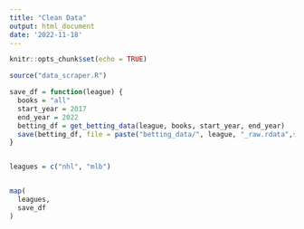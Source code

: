 ```yaml
---
title: "Clean Data"
output: html_document
date: '2022-11-18'
---
```


```r
knitr::opts_chunk$set(echo = TRUE)
```


```r
source("data_scraper.R")

save_df = function(league) {
  books = "all"
  start_year = 2017
  end_year = 2022
  betting_df = get_betting_data(league, books, start_year, end_year)
  save(betting_df, file = paste("betting_data/", league, "_raw.rdata",sep = ""))
}


leagues = c("nhl", "mlb")


map(
  leagues,
  save_df
)
```